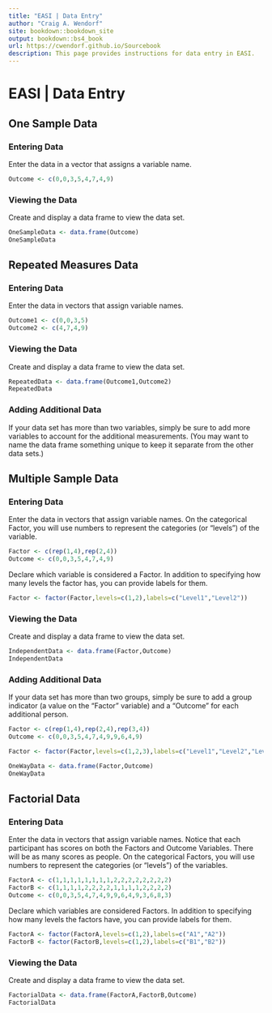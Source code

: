```yaml
---
title: "EASI | Data Entry"
author: "Craig A. Wendorf"
site: bookdown::bookdown_site
output: bookdown::bs4_book
url: https://cwendorf.github.io/Sourcebook
description: This page provides instructions for data entry in EASI.
---
```


# EASI | Data Entry

## One Sample Data

### Entering Data

Enter the data in a vector that assigns a variable name.

```r
Outcome <- c(0,0,3,5,4,7,4,9)
```

### Viewing the Data

Create and display a data frame to view the data set.

```r
OneSampleData <- data.frame(Outcome)
OneSampleData
```

## Repeated Measures Data

### Entering Data

Enter the data in vectors that assign variable names.

```r
Outcome1 <- c(0,0,3,5)
Outcome2 <- c(4,7,4,9)
```

### Viewing the Data

Create and display a data frame to view the data set.

```r
RepeatedData <- data.frame(Outcome1,Outcome2)
RepeatedData
```

### Adding Additional Data

If your data set has more than two variables, simply be sure to add more variables to account for the additional measurements. (You may want to name the data frame something unique to keep it separate from the other data sets.)

## Multiple Sample Data

### Entering Data

Enter the data in vectors that assign variable names. On the categorical Factor, you will use numbers to represent the categories (or “levels”) of the variable.

```r
Factor <- c(rep(1,4),rep(2,4))
Outcome <- c(0,0,3,5,4,7,4,9)
```

Declare which variable is considered a Factor. In addition to specifying how many levels the factor has, you can provide labels for them.

```r
Factor <- factor(Factor,levels=c(1,2),labels=c("Level1","Level2"))
```

### Viewing the Data

Create and display a data frame to view the data set.

```r
IndependentData <- data.frame(Factor,Outcome)
IndependentData
```

### Adding Additional Data

If your data set has more than two groups, simply be sure to add a group indicator (a value on the “Factor” variable) and a “Outcome” for each additional person.

```r
Factor <- c(rep(1,4),rep(2,4),rep(3,4))
Outcome <- c(0,0,3,5,4,7,4,9,9,6,4,9)
```

```r
Factor <- factor(Factor,levels=c(1,2,3),labels=c("Level1","Level2","Level3"))
```

```r
OneWayData <- data.frame(Factor,Outcome)
OneWayData
```

## Factorial Data

### Entering Data

Enter the data in vectors that assign variable names. Notice that each participant has scores on both the Factors and Outcome Variables. There will be as many scores as people. On the categorical Factors, you will use numbers to represent the categories (or “levels”) of the variables.

```r
FactorA <- c(1,1,1,1,1,1,1,1,2,2,2,2,2,2,2,2)
FactorB <- c(1,1,1,1,2,2,2,2,1,1,1,1,2,2,2,2)
Outcome <- c(0,0,3,5,4,7,4,9,9,6,4,9,3,6,8,3)
```

Declare which variables are considered Factors. In addition to specifying how many levels the factors have, you can provide labels for them.

```r
FactorA <- factor(FactorA,levels=c(1,2),labels=c("A1","A2"))
FactorB <- factor(FactorB,levels=c(1,2),labels=c("B1","B2"))
```

### Viewing the Data

Create and display a data frame to view the data set.

```r
FactorialData <- data.frame(FactorA,FactorB,Outcome)
FactorialData
```
